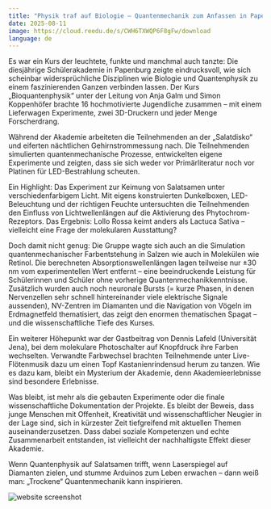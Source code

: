 ```yaml
---
title: "Physik traf auf Biologie – Quantenmechanik zum Anfassen in Papenburg"
date: 2025-08-11
image: https://cloud.reedu.de/s/CWH6TXWQP6F8gFw/download
language: de
---
```


Es war ein Kurs der leuchtete, funkte und manchmal auch tanzte: Die diesjährige Schülerakademie in Papenburg zeigte eindrucksvoll, wie sich scheinbar widersprüchliche Disziplinen wie Biologie und Quantenphysik zu einem faszinierenden Ganzen verbinden lassen. Der Kurs „Bioquantenphysik“ unter der Leitung von Anja Galm und Simon Koppenhöfer brachte 16 hochmotivierte Jugendliche zusammen – mit einem Lieferwagen Experimente, zwei 3D-Druckern und jeder Menge Forscherdrang.

Während der Akademie arbeiteten die Teilnehmenden an der „Salatdisko“ und eiferten nächtlichen Gehirnstrommessung nach. Die Teilnehmenden simulierten quantenmechanische Prozesse, entwickelten eigene Experimente und zeigten, dass sie sich weder vor Primärliteratur noch vor Platinen für LED-Bestrahlung scheuten.

Ein Highlight: Das Experiment zur Keimung von Salatsamen unter verschiedenfarbigem Licht. Mit eigens konstruierten Dunkelboxen, LED-Beleuchtung und der richtigen Feuchte untersuchten die Teilnehmenden den Einfluss von Lichtwellenlängen auf die Aktivierung des Phytochrom-Rezeptors. Das Ergebnis: Lollo Rossa keimt anders als Lactuca Sativa – vielleicht eine Frage der molekularen Ausstattung?

Doch damit nicht genug: Die Gruppe wagte sich auch an die Simulation quantenmechanischer Farbentstehung in Salzen wie auch in Molekülen wie Retinol. Die berechneten Absorptionswellenlängen lagen teilweise nur ±30 nm vom experimentellen Wert entfernt – eine beeindruckende Leistung für Schülerinnen und Schüler ohne vorherige Quantenmechanikkenntnisse. Zusätzlich wurden auch noch neuronale Bursts (= kurze Phasen, in denen Nervenzellen sehr schnell hintereinander viele elektrische Signale aussenden), NV-Zentren im Diamanten und die Navigation von Vögeln im Erdmagnetfeld thematisiert, das zeigt den enormen thematischen Spagat – und die wissenschaftliche Tiefe des Kurses.

Ein weiterer Höhepunkt war der Gastbeitrag von Dennis Lafeld (Universität Jena), bei dem molekulare Photoschalter auf Knopfdruck ihre Farben wechselten. Verwandte Farbwechsel brachten Teilnehmende unter Live-Flötenmusik dazu um einen Topf Kastanienrindensud herum zu tanzen. Wie es dazu kam, bleibt ein Mysterium der Akademie, denn Akademieerlebnisse sind besondere Erlebnisse.

Was bleibt, ist mehr als die gebauten Experimente oder die finale wissenschaftliche Dokumentation der Projekte. Es bleibt der Beweis, dass junge Menschen mit Offenheit, Kreativität und wissenschaftlicher Neugier in der Lage sind, sich in kürzester Zeit tiefgreifend mit aktuellen Themen auseinanderzusetzen. Dass dabei soziale Kompetenzen und echte Zusammenarbeit entstanden, ist vielleicht der nachhaltigste Effekt dieser Akademie.

Wenn Quantenphysik auf Salatsamen trifft, wenn Laserspiegel auf Diamanten zielen, und stumme Arduinos zum Leben erwachen – dann weiß man: „Trockene“ Quantenmechanik kann inspirieren. 

![website screenshot](https://cloud.reedu.de/s/CWH6TXWQP6F8gFw/download)



